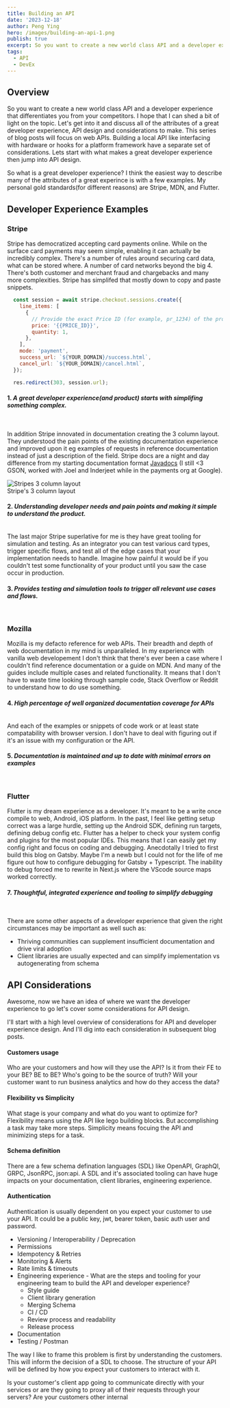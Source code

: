 ```yaml
---
title: Building an API
date: '2023-12-18'
author: Peng Ying
hero: /images/building-an-api-1.png
publish: true
excerpt: So you want to create a new world class API and a developer experience that differentiates you from your competitors.  I hope that I can shed a bit of light on the topic.  Let's get into it and discuss all of the attributes of a great developer experience, API design and considerations to make.
tags:
  - API
  - DevEx
---
```

## Overview
So you want to create a new world class API and a developer experience that differentiates you from your competitors.  I hope that I can shed a bit of light on the topic.  Let's get into it and discuss all of the attributes of a great developer experience, API design and considerations to make.  This series of blog posts will focus on web APIs.  Building a local API like interfacing with hardware or hooks for a platform framework have a separate set of considerations.  Lets start with what makes a great developer experience then jump into API design.  

So what is a great developer experience?  I think the easiest way to describe many of the attributes of a great experince is with a few examples.  My personal gold standards(for different reasons) are Stripe, MDN, and Flutter.

## Developer Experience Examples

### Stripe

Stripe has democratized accepting card payments online.  While on the surface card payments may seem simple, enabling it can actually be incredibly complex.  There's a number of rules around securing card data, what can be stored where.  A number of card networks beyond the big 4.  There's both customer and merchant fraud and chargebacks and many more complexities.  Stripe has simplifed that mostly down to copy and paste snippets.

```js
  const session = await stripe.checkout.sessions.create({
    line_items: [
      {
        // Provide the exact Price ID (for example, pr_1234) of the product you want to sell
        price: '{{PRICE_ID}}',
        quantity: 1,
      },
    ],
    mode: 'payment',
    success_url: `${YOUR_DOMAIN}/success.html`,
    cancel_url: `${YOUR_DOMAIN}/cancel.html`,
  });

  res.redirect(303, session.url);
```

#### 1. *A great developer experience(and product) starts with simplifing something complex.*
<br />

In addition Stripe innovated in documentation creating the 3 column layout.  They understood the pain points of the existing documentation experience and improved upon it eg examples of requests in reference documentation instead of just a description of the field.  Stripe docs are a night and day difference from my starting documentation format [Javadocs](https://javadoc.io/doc/com.google.code.gson/gson/latest/com.google.gson/module-summary.html) (I still &lt;3 GSON, worked with Joel and Inderjeet while in the payments org at Google).      

<div className="Image__Medium">
  <Image
    src="/images/stripe-reference-docs.png"
    alt="Stripes 3 column layout"
  />
  <figcaption>Stripe's 3 column layout</figcaption>
</div>

#### 2. *Understanding developer needs and pain points and making it simple to understand the product.* 
<br />
The last major Stripe superlative for me is they have great tooling for simulation and testing.  As an integrator you can test various card types, trigger specific flows, and test all of the edge cases that your implementation needs to handle.  Imagine how painful it would be if you couldn't test some functionality of your product until you saw the case occur in production.  

#### 3. *Provides testing and simulation tools to trigger all relevant use cases and flows.* 
<br />

### Mozilla
Mozilla is my defacto reference for web APIs.  Their breadth and depth of web documentation in my mind is unparalleled.  In my experience with vanilla web developement I don't think that there's ever been a case where I couldn't find reference documentation or a guide on MDN.  And many of the guides include multiple cases and related functionality. It means that I don't have to waste time looking through sample code, Stack Overflow or Reddit to understand how to do use something.  

#### 4. *High percentage of well organized documentation coverage for APIs* 
<br />
And each of the examples or snippets of code work or at least state compatability with browser version.  I don't have to deal with figuring out if it's an issue with my configuration or the API.

#### 5. *Documentation is maintained and up to date with minimal errors on examples* 
<br />

### Flutter
Flutter is my dream experience as a developer.  It's meant to be a write once compile to web, Android, iOS platform.  In the past, I feel like getting setup correct was a large hurdle, setting up the Android SDK, defining run targets, defining debug config etc.  Flutter has a helper to check your system config and plugins for the most popular IDEs.  This means that I can easily get my config right and focus on coding and debugging.  Anecdotally I tried to first build this blog on Gatsby.  Maybe I'm a newb but I could not for the life of me figure out how to configure debugging for Gatsby + Typescript.  The inability to debug forced me to rewrite in Next.js where the VScode source maps worked correctly.

#### 7. *Thoughtful, integrated experience and tooling to simplify debugging*
<br />

There are some other aspects of a developer experience that given the right circumstances may be important as well such as:
- Thriving communities can supplement insufficient documentation and drive viral adoption
- Client libraries are usually expected and can simplify implementation vs autogenerating from schema

## API Considerations
Awesome, now we have an idea of where we want the developer experience to go let's cover some considerations for API design.

I'll start with a high level overview of considerations for API and developer experience design.  And I'll dig into each consideration in subsequent blog posts.

#### Customers usage

Who are your customers and how will they use the API?  Is it from their FE to your BE? BE to BE?  Who's going to be the source of truth?  Will your customer want to run business analytics and how do they access the data?

#### Flexibility vs Simplicity
What stage is your company and what do you want to optimize for?  Flexibility means using the API like lego building blocks.  But accomplishing a task may take more steps.  Simplicity means focuing the API and minimizing steps for a task.

#### Schema definition
There are a few schema defination languages (SDL) like OpenAPI, GraphQl, GRPC, JsonRPC, json:api.  A SDL and it's associated tooling can have huge impacts on your documentation, client libraries, engineering experience.

#### Authentication
Authentication is usually dependent on you expect your customer to use your API.  It could be a public key, jwt, bearer token, basic auth user and password.


- Versioning / Interoperability / Deprecation
- Permissions
- Idempotency & Retries
- Monitoring & Alerts
- Rate limits & timeouts
- Engineering experience - What are the steps and tooling for your engineering team to build the API and developer experience?
  - Style guide
  - Client library generation
  - Merging Schema
  - CI / CD
  - Review process and readability
  - Release process
- Documentation
- Testing / Postman


The way I like to frame this problem is first by understanding the customers. This will inform the decision of a SDL to choose. The structure of your API will be defined by how you expect your customers to interact with it.

Is your customer's client app going to communicate directly with your services or are they going to proxy all of their requests through your servers?  Are your customers other internal 